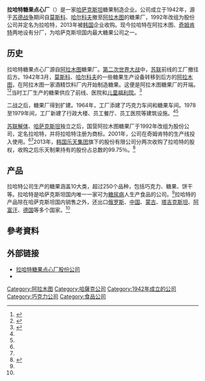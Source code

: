 {{Infobox company
| name = 拉哈特糖果点心厂
| name_en = 
| logo = Rakhat logo.gif
| logo_size = 
| logo_caption = 
| image =          
| image_size =
| image_caption =
| native_name = Рахат
| native_name_lang = kz
| other_name = 
| type = 
| industry = 食品制造
| foundation = 1942年
| founder = 
| area_served = 
| key_people = 
| num_employees = 3,500<ref name="about" />
| traded_as = {{KASE|RAHT}}
| assets = 30,845,139,000 坚戈<ref name=kase/>
| equity = 25,960,153,000 坚戈<ref name=kase/>
| revenue = 6,601,531,000 坚戈<ref name=kase/>
| net_income = 3,020,152,000 坚戈<ref name=kase/>
| accounting_period = 2016年10月<ref name=kase>{{cite web|title=Rakhat JSC (RAHT)|url=http://www.kase.kz/en/emitters/show/RAHT|publisher=KASE|accessdate=2016-11-28|archive-date=2017-12-01|archive-url=https://web.archive.org/web/20171201034032/http://www.kase.kz/en/emitters/show/raht|dead-url=yes}}</ref>
| products =
| brands =
| services =
| owner = {{le|乐天制果|Lotte Confectionery}}
| ratio =
| rating = 
| homepage = {{URL|http://www.rakhat.kz}}
}}
'''拉哈特糖果点心厂'''（{{lang-kz|Рахат}}）是一家[[哈萨克斯坦|哈萨克斯坦]]糖果制造企业。公司成立于1942年，源于[[苏德战争|苏德战争]]期间自[[莫斯科|莫斯科]]、[[哈尔科夫|哈尔科夫]]撤至[[阿拉木图|阿拉木图]]的糖果厂，1992年改组为股份公司并定名为拉哈特，2013年被[[韩国|韩国]]企业{{le|乐天制果|Lotte Confectionery}}收购。现今拉哈特在阿拉木图、[[奇姆肯特|奇姆肯特]]两地设有分厂，为哈萨克斯坦国内最大糖果公司之一。

== 历史 ==
拉哈特糖果点心厂源自[[阿拉木图|阿拉木图]]糖果厂。[[第二次世界大战|第二次世界大战]]中，[[苏联|苏联]]前线的工厂撤往后方。1942年3月，[[莫斯科|莫斯科]]、[[哈尔科夫|哈尔科夫]]的一些糖果生产设备转移到后方的[[阿拉木图|阿拉木图]]，在阿拉木图一家酒精饮料厂内开始制造糖果。这便是阿拉木图糖果厂的开端。<ref name="about">{{cite web|title=About the Company|url=http://www.rakhat.kz/index.php?p=data&lang=2&sct=1|publisher=Rakhat|accessdate=2016-11-28|archive-date=2017-12-18|archive-url=https://web.archive.org/web/20171218060434/http://www.rakhat.kz/index.php?p=data&lang=2&sct=1|dead-url=no}}</ref><ref name="geschichte">{{cite web|title=历史上的重大阶段|url=http://www.rakhat.kz/index.php?p=data&lang=4&sct=9|publisher=Rakhat|accessdate=2016-11-28}}</ref>当时工厂生产的糖果供应了前线、医院和[[儿童福利院|儿童福利院]]。<ref name="Hisland">{{cite web|title=Historic Landmarks|url=http://www.rakhat.kz/index.php?p=data&lang=2&sct=9|publisher=Rakhat|accessdate=2016-11-28}}</ref>

二战之后，糖果厂得到扩建。1964年，工厂添建了巧克力车间和糖果车间。1978至1979年间，工厂新建了行政大楼、员工餐厅、员工医院等建筑设施。<ref name="Hisland"/><ref name="geschichte"/>

[[苏联解体|苏联解体]]、[[哈萨克斯坦|哈萨克斯坦]]独立之后，国营阿拉木图糖果厂于1992年改组为股份公司，定名拉哈特，并将拉哈特注册为商标。2001年，公司在奇姆肯特的生产线投入使用。<ref name="Hisland"/><ref name="geschichte"/>2013年，[[韩国|韩国]][[樂天_(Lotte)|乐天集团]]旗下的{{le|乐天制果|Lotte Confectionery}}股份有限公司分两次收购了拉哈特的股权，收购之后乐天制果持有的股份占总数的99.75％。<ref name=lotte>{{cite news|title=韩国乐天集团宣布收购哈“拉哈特”糖果厂剩余的23.75%股份|url=http://www.mofcom.gov.cn/article/i/jyjl/m/201312/20131200426097.shtml|accessdate=2016-11-28|work=中华人民共和国驻哈萨克经商参处|date=2013-12-16}}</ref>

== 产品 ==
拉哈特公司生产的糖果涵盖10大类，超过250个品种，包括巧克力、糖果、饼干等。拉哈特是哈萨克斯坦国内唯一一家可为[[糖尿病|糖尿病]]人生产食品的公司。<ref name="about" />拉哈特的产品除在哈萨克斯坦国内销售之外，还出口[[俄罗斯|俄罗斯]]、[[中国|中国]]、[[蒙古|蒙古]]、[[塔吉克斯坦|塔吉克斯坦]]、[[阿富汗|阿富汗]]、[[德国|德国]]等多个国家。<ref name=lotte/>

==參考資料==
{{reflist|2}}

== 外部链接 ==
* [http://www.rakhat.kz/index.php?p=data&lang=4&sct=6 拉哈特糖果点心厂股份公司] {{Wayback|url=http://www.rakhat.kz/index.php?p=data&lang=4&sct=6 |date=20180325035500 }}
* {{VKontakte|rakhat_lotte_kz}}

[[Category:阿拉木图|Category:阿拉木图]]
[[Category:哈薩克公司|Category:哈薩克公司]]
[[Category:1942年成立的公司|Category:1942年成立的公司]]
[[Category:巧克力公司|Category:巧克力公司]]
[[Category:食品公司|Category:食品公司]]